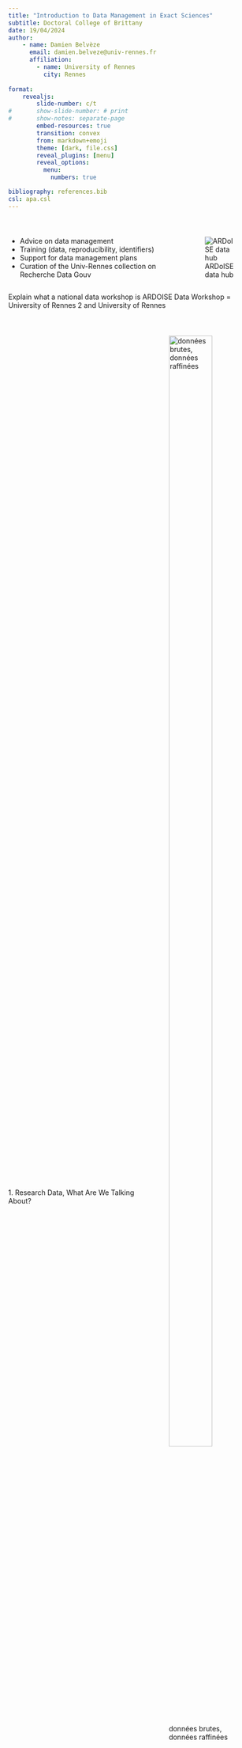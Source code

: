 ```yaml
---
title: "Introduction to Data Management in Exact Sciences"
subtitle: Doctoral College of Brittany
date: 19/04/2024
author:
    - name: Damien Belvèze
      email: damien.belveze@univ-rennes.fr
      affiliation:
        - name: University of Rennes
          city: Rennes
    
format:
    revealjs:
        slide-number: c/t
#       show-slide-number: # print
#       show-notes: separate-page
        embed-resources: true
        transition: convex
        from: markdown+emoji
        theme: [dark, file.css]
        reveal_plugins: [menu]
        reveal_options: 
          menu: 
            numbers: true

bibliography: references.bib
csl: apa.csl
---
```


# {background-color="#fef1da"}

:::: {.columns}
::: {.column width="70%" .incremental}

- Advice on data management
- Training (data, reproducibility, identifiers)
- Support for data management plans
- Curation of the Univ-Rennes collection on Recherche Data Gouv
:::
::: {.column width="30%"}
![ARDoISE data hub](images/ardoise.png)
:::
::::

:::{.notes}
Explain what a national data workshop is
ARDOISE Data Workshop = University of Rennes 2 and University of Rennes
:::

# {background-color="#fef1da"}

:::: {.columns style='display: flex !important; height: 90%;'}
::: {.column width="50%" style='display: flex; justify-content: center; align-items: center;'}

[1. Research Data, What Are We Talking About?]{.title}

:::
::: {.column width="50%"}
![données brutes, données raffinées](images/data_narrative.jpg){width="80%" #fig-data_narrative}
:::
::::

## Which Files Are Important to Make Available?

:::: {.columns}
::: {.column width="50%"}

- raw_data_fish_counter.csv
- intermediate_data.xls
- filter1.py
- first_draft_submission.pdf
- fish_counter_calibration.md
- kick_off_report.docx
- filter2.py
- notebook_experiment.ipynb

:::
::: {.column width="50%"}

- final_data_fish_counter.xls
- project_presentation_funders.pptx
- final_data.csv
- study_draft.qmd
- january_meeting_partners.docx
- fish_counter_instructions_for_use.pdf
- gantt_calendar.xlsx
:::
::::

:::{.notes}

Research data are data that have demonstrative value and on which publications rely. *Inscriptions* (Bruno Latour) produced in the life of the project or lab (meeting minutes, equipment manuals, project agendas) are not research data. Their preservation may be of interest in some cases, but not within the framework of a data management plan.

:::

## Answers

:::: {.columns}
::: {.column width="50%"}

- [raw_data_fish_counter.csv]{.green}
- [intermediate_data.xls]{.orange}
- [filter1.py]{.green}
- first_draft_submission.pdf
- [fish_counter_calibration.md]{.green}
- kick_off_report.docx
- [filter2.py]{.green}
- [notebook_experiment.ipynb]{.orange}

:::
::: {.column width="50%"}

- final_data_fish_counter.xls
- project_presentation_funders.pptx
- [final_data.csv]{.green}
- [study_draft.qmd]{.orange}
- january_meeting_partners.docx
- fish_counter_instructions_for_use.pdf
- gantt_calendar.xlsx
:::
::::

## {background-color="#fef1da"}

:::: {.columns style='display: flex !important; height: 90%;'}
::: {.column width="40%" style='display: flex; justify-content: center; align-items: center;'}

[2. Towards Cumulative, Reliable, and Reproducible Science?]{.title}

:::
::: {.column width="60%"}
![static data to linked data](images/data_steps.png){#fig-data_steps}
:::
::::

::: {.notes}
Remind doctoral students of the nonsense of "freezing" their data in the PDF support of their thesis. When depositing the publication in HAL, the librarians of the University of Rennes try to retrieve from the authors the data in reusable format, when they are only found in the PDF of the article.

Open Science relies on free formats (transparency, format accessible to all). A CSV document is better than an Excel file (see further)

The next step is to use URIs (for example, Wikidata elements) in your data tables to link this data to other similar data (RDF)

Finally, tools like Lodex can be used to transform your data into a dynamic website allowing you to visualize your data in several ways and aggregate your dataset with other datasets.

:::

## {background-iframe="https://video.univ-rennes1.fr/permalink/v125f6acecf2bu72r140/iframe/"}


<!--
in case the video is no longer available on the server, uncomment the lines below:

{background-video="reproductibilite.mp4"}
-->

::: {.notes}

Play the video synchronously with a class
- Download the video from the media server and save it to the desktop
- Open it without playing it
- Share the screen from Zoom, choose the video player
- Check both boxes at the bottom of the sharing window (audio for everyone + optimization)
- Play the video and stop sharing when it's finished
:::

## Permanence of Data Access {background-color="#fef1da"}

![struggling with data loss](images/perte_donnees.png){#fig-perte}
:notebook: @gibneyScientistsLosingData2013a


## {background-color="#fef1da"}

:::: {.columns style='display: flex !important; height: 90%;'}
::: {.column width="50%" style='display: flex; justify-content: center; align-items: center;'}

[3. A Challenge of Open Science]{.title}
:::
::: {.column width="50%"}
![](images/Open_Science_Logo.png)

:::
::::

## FAIR Principles {background-color="#fef1da"}

![principes FAIR](images/FAIR2.png){#fig-fair}

## openness / closure {background-color="#fef1da"}

:::{.incremental}

- "as open as possible, as closed as necessary"

- Default openness

- Closure to justify:

    - personal data
    - intellectual property
:::

::: {.notes}
### personal data

The challenge remains to provide access to the dataset to the fullest extent possible. To do this, processes will be used to pseudonymize or anonymize the dataset. Pseudonymization involves removing directly identifying data, or replacing them with pseudonyms. This method carries risks of re-identification through cross-referencing the dataset with other datasets concerning the same population. Anonymization of data is a more subtle method involving, after removing directly identifying data, making the data less precise or adding noise to hinder potential re-identification attempts. It is a compromise between the interests of the individuals whose data are collected and the precision of this data. Tools exist to anonymize data: Arx, Amnesia. Anonymizing data incurs processing costs (human time, performance) that should be anticipated in advance in the budget request.

### intellectual property

In France, the regime of data law means that data by default belongs to employers, not producers (researchers).
But there may be limitations on sharing this data: - contaminating licenses of certain proprietary materials used to produce data (e.g., medical imaging) - international research projects: which national law will be applied to this data?

:::

## Making Your Data Findable {background-color="#fef1da"}

Quality of a directory:

::: {.incremental}

- reputation
- sustainability (institutional support)
- open license
- persistent identifier
- richness of metadata
- curation

:::

::: {.notes}

Zenodo: no versioning of datasets, metadata less rich than on RDG, but sustainable repository (European Commission)

to search for repositories and compare their offerings: https://re3data.org

Avoid proprietary repositories (Figshare)

repository compliance criteria: https://www.ouvrirlascience.fr/entrepots-de-donnees-de-confiance-criteres-de-conformite/

:::

# {background-color="#fef1da"}

:::{.smaller}

| discipline | repository |
|:-- |:-- |
| images (SHS) |	MediHal |
| code |	Software Heritage via HAL |
| Bioinformatics |	GenOuest |
| Humanities |	Nakala |
| Mathematics |	no repository, see with the RNBM group |
| environment, hydrology | Data Indores |
| Earth Sciences | data terra |
| Marine Sciences	data | ifremer, seanoe |
| medical sciences |	INSERM repository on RDG |
| Ecology, Environment, and Society	Data | InDoRES and Cat.InDoRES |

: {.striped}
:::

## Recherche Data Gouv {background-color="#fef1da"}

:::{.incremental}
- richness of metadata
- curation
- national reference (supported by the Ministry)
- persistent identifier
- significant volume
- free of charge
- simplified generation of datapapers
- [RDG sandbox](https://demo.recherche.data.gouv.fr/dataverse/tp)
:::
:::{.notes}
On Zenodo, you are limited to 50 gigabytes per dataset
on RDG, you are limited to 50 gigabytes per file, a dataset can contain several files (no global limitation seen), so yes, apparently the volume is less limited on RDG than on Zenodo.
:::

## Are Data Accessible? {background-color="#fef1da"}

:::: {.columns}
::: {.column width="50%"}
In 93% of cases no response or negative response without justification :notebook: @gabelicaManyResearchersWere2022a

:::
::: {.column width="50%"}
!["data available upon request"](images/data_available_request.jpg){#fig-data_available}
:::
::::

::: {.notes}

The person listed in the DMP as the data contact person may be the corresponding author of the related publication or another person, but this person must be aware of their role if their mediation is necessary to obtain the data. It is better to provide a personal address here (e.g., gmail) than an institutional address, as one may frequently change institutions.
:::

## Are Data Interoperable?

|registry |	identifier |
|:-- |:-- |
|[CAS number]{.red} |	12019-52-2 |
|[PubChem CID number]{.green} |	6914517 |
| [PubChem SID number]{.green} |	24879035 | 
| [openSMILES identifier]{.green} |	CuCu.CuCu.TeTe |
| [InChI identifier]{.green} | InChI=1/2Cu.Te |
| [MDL number]{.red}	| MFCD00049727 |

: Which identifiers to use for copper telluride?

::: {.notes}
In repositories, we would rather use inchi than CAS because to access CAS identifiers, one needs to have access to the CAS Sci-Finder database.

PubchemID is considered a better choice than InCHi, as it is more machine-readable

:::

## Transparent Formats? {background-color="#fef1da"}

![CSV vs XLS](images/error_excel.jpg){#fig-excel}

:notebook: @ziemannFivePillarsComputational2023a

::: {.notes}
Using Excel to analyze data (as done by 69% of researchers according to a 2016 study) is a bad idea. Instead, use transparent tools like R. A 2021 study shows that Excel regularly changes genes into dates, and the phenomenon has long been known. The reproducibility of studies depends on the use of free and transparent tools on what they do. References here: https://doi.org/10.1093/bib/bbad375
:::

## Documenting the Data {background-color="#fef1da"}

:::{.incremental}
- Documentation is the glue that binds a data science project together :notebook: @ziemannFivePillarsComputational2023a
- Carefully describe the data and the context of its acquisition (production, collection)
- literate programming
- describe the data using ontologies
:::

## Documenting to Avoid Context Errors {background-color="#fef1da"}

:::: {.columns}
::: {.column width="50%"}
Be precise in describing the context of data production
:::
::: {.column width="50%"}
![the importance of data context](images/data_context.png){#fig-data_context width="80%"}
:::
::::

::: {.notes}
possibility to link the data management plan to a protocol deposited on another site (e.g., https://www.protocols.io) or [Prospero] (https://www.crd.york.ac.uk/prospero/) if the data are bibliographic and it is a literature review

:::

## Ontologies {background-color="#fef1da"}



| discipline |	thesaurus |
|:-- |:-- |
| biodiversity |	INRAE |
| environment |	GEMET |
| Biology, Health | MeSH |
| Mental Health |	ascodopsy |
	

[directory of thesauri](https://skosmos.loterre.fr/fr/)

## Reusable Data? {background-color="#fef1da"}

::: {style='font-size: 30px'}

- Creative Commons (CC:by)
- a license written by a law firm expert in intellectual property that provides for a variety of authorized or prohibited use cases
- ODBL
- Etalab
- no license, do whatever you want with my dataset
- CC0
- CC:by for everyone except for fossil industries, arms sellers, and Google (:notebook: @thomasSeReapproprierProduction2023b) text available here.
:::

::: {.notes}

Ask the students which data mentioned in this slide are appropriate for a dataset.

Answers:

Etalab and ODBL licenses are recommended in France to allow data reuse.
Creative Commons licenses are more suitable for research outputs (publications, preprints, posters...)
CC0 license is not allowed in France where copyright law requires at least citing the author of the dataset, which is not provided for in this license.

When no license is indicated, one cannot safely reuse the dataset. When there is no license, by default, copyright law applies.

In the context of Open Science, licenses are standardized and the uses they allow are easily stated and understandable. If instead of a license, there is a text that resembles the T&Cs of a web service, it means that the dataset is likely to be difficult to reuse (probably need to contact the producers)

Open Science can be seen by some researchers as a loss of control over their publications and data, and restrictive licenses that hinder reuse for purposes deemed bad by researchers are still in the project stage. These licenses are not usual for data.

:::

## Data Management Plan {background-color="#fef1da"}

:::: {.columns}
::: {.column width="50%" .incremental}
- The DMP summarizes all the choices made for data management
- Submit an initial version of a DMP 6 months after signing a contract (ANR, European projects)
- [DMP OPIDOR](https://dmp.opidor.fr/)
:::
::: {.column width="50%"}

:::
::::
# {background-color="#fef1da"}

:::: {.columns style='display: flex !important; height: 90%;'}
::: {.column width="50%" style='display: flex; justify-content: center; align-items: center;'}

[4. Let's Get Practical]{.title}
:::
::: {.column width="50%"}

![Silurus Glanis](images/Silurus_glanis.jpg){#fig-silurus}
:::
::::
## fictional data (ChatGPT)

```r

data.silures <- read.csv(file="silurus.csv")
print(data.silures)
```

::: {.notes}
dataset inspired by Government of the United Kingdom. (2023). River Tyne Fish Count [dataset]. https://www.gov.uk/government/statistical-data-sets/river-tyne-fish-counts

The dataset does not contain information on certain signs (*) or (#). These signs are explained in the email. Here we emphasize the need to properly document the dataset so that nothing is missing from its understanding.

:::
## {background-iframe="fields_rdg.html"}

## 

::: {.justify}

```r

cat(paste0(readLines("mail_en.md"), collapse="\n"))
```

::: {.notes}

The email contains information about the context and limitations of data collection. This information helps fill in the fields concerning the dataset.

:::

:::

# Figures {.smaller}

|figure | credits |
|:-- |:-- |
| @fig-data_narrative | [Maricx](https://www.reddit.com/r/ProgrammerHumor/comments/pf247h/who_doesnt_like_a_good_story/)  |
| @fig-data_steps | [Tim Berners-Lee](https://5stardata.info/en/)|
| @fig-perte | [Gibney, Van Noorden](https://www.nature.com/articles/nature.2013.14416) |
| @fig-fair | [Willkinson, Dumontier et al.](https://www.nature.com/articles/sdata201618) |
| @fig-data_available | [Sergio Uribe](https://www.linkedin.com/pulse/dental-research-generates-data-available-sergio-uribe) |
| @fig-excel | meme dont l'origine se perd dans la nuit des temps |
| @fig-data_context | [Ralph Aboujaoude Diaz](https://www.linkedin.com/posts/ralph-aboujaoude-diaz-40838313_technology-artificialintelligence-computervision-activity-6912446088364875776-h-Iq?utm_source=linkedin_share&utm_medium=member_desktop_web)|
| @fig-silurus | [Dieter Florian](https://commons.wikimedia.org/wiki/Category:Silurus_glanis#/media/File:Silurus_glanis_02.jpg) |

# Software Used for the Presentation

Except for its translation from french to english, which was made with the help of ChatGPT, the presentation was created with free software (thank you Richard M. Stallman), including the following software:

    Quarto 1.3.450
    VScode 1.8.0
    R :

```r
sessioninfo::session_info()
```

::: {.note}

the text editor is VScode. VScode makes using Quarto easier (Quarto is a software without a graphical interface, as is Pandoc, which is integrated into Quarto).
VScode also allows encapsulation of R chunks (if R is loaded on the machine with the corresponding packages)

The session info package in R allows showing how data manipulation code can be automatically documented to produce a figure from a dataset, for example. Code reproducibility is an essential issue related to data access.

:::

# References {background-color="#fef1da"}
